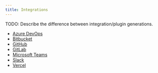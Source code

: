 ```yaml
---
title: Integrations
---
```


TODO: Describe the difference between integration/plugin generations.

- [Azure DevOps](/integrations/azuredevops/)
- [Bitbucket](/integrations/bitbucket/)
- [GitHub](/integrations/github/)
- [GitLab](/integrations/gitlab/)
- [Microsoft Teams](/integrations/msteams/)
- [Slack](/integrations/slack/)
- [Vercel](/integrations/vercel/)